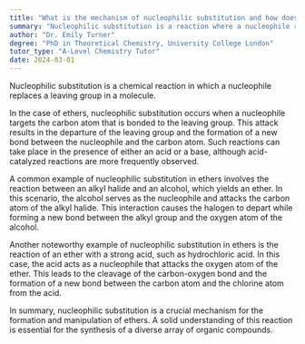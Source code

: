 ```yaml
---
title: "What is the mechanism of nucleophilic substitution and how does it relate to ethers?"
summary: "Nucleophilic substitution is a reaction where a nucleophile replaces a leaving group in a molecule."
author: "Dr. Emily Turner"
degree: "PhD in Theoretical Chemistry, University College London"
tutor_type: "A-Level Chemistry Tutor"
date: 2024-03-01
---
```


Nucleophilic substitution is a chemical reaction in which a nucleophile replaces a leaving group in a molecule.

In the case of ethers, nucleophilic substitution occurs when a nucleophile targets the carbon atom that is bonded to the leaving group. This attack results in the departure of the leaving group and the formation of a new bond between the nucleophile and the carbon atom. Such reactions can take place in the presence of either an acid or a base, although acid-catalyzed reactions are more frequently observed.

A common example of nucleophilic substitution in ethers involves the reaction between an alkyl halide and an alcohol, which yields an ether. In this scenario, the alcohol serves as the nucleophile and attacks the carbon atom of the alkyl halide. This interaction causes the halogen to depart while forming a new bond between the alkyl group and the oxygen atom of the alcohol.

Another noteworthy example of nucleophilic substitution in ethers is the reaction of an ether with a strong acid, such as hydrochloric acid. In this case, the acid acts as a nucleophile that attacks the oxygen atom of the ether. This leads to the cleavage of the carbon-oxygen bond and the formation of a new bond between the carbon atom and the chlorine atom from the acid.

In summary, nucleophilic substitution is a crucial mechanism for the formation and manipulation of ethers. A solid understanding of this reaction is essential for the synthesis of a diverse array of organic compounds.
    